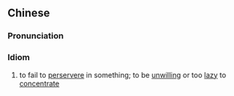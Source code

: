 {{also|三天打鱼两天晒网}}
==Chinese==
{{zh-forms|s=三天打鱼两天晒网|type=1121111|lit=to fish for three days and dry the net for two}}

===Pronunciation===
{{zh-pron
|m=sān tiān dǎ yú liǎng tiān shài wǎng
|cat=id
}}

===Idiom===
{{zh-idiom}}

# to fail to [[perservere]] in something; to be [[unwilling]] or too [[lazy]] to [[concentrate]]